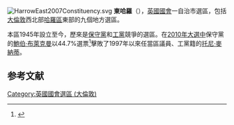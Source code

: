 [[File:HarrowEast2007Constituency.svg|right]]
'''東哈羅'''（{{lang-en|Harrow East}}），[[英國|英國]][[英國國會|國會]]一自治市選區，包括[[大倫敦|大倫敦]]西北部[[哈羅區|哈羅區]]東部的九個地方選區。

本區1945年設立至今，歷來是[[保守黨_(英國)|保守黨]]和[[工黨_(英國)|工黨]]競爭的選區。在[[2010年英國大選|2010年大選中]]保守黨的[[鮑伯·布萊克曼|鮑伯·布萊克曼]]以44.7%選票<ref name="">{{cite news|publisher=[[英國廣播公司|英國廣播公司]]
|date=2010年5月7日
|title=Election 2010/Constituency/Harrow East
|url=http://news.bbc.co.uk/1/shared/election2010/results/constituency/c04.stm
}}</ref>擊敗了1997年以來任當區議員、工黨籍的[[托尼·麥納蒂|托尼·麥納蒂]]。
==参考文献==
{{refs}}
{{UK-geo-stub}}
{{DEFAULTSORT:Harrow East (UK Parliament constituency)}}
{{英國國會選區 (倫敦)}}
[[Category:英國國會選區_(大倫敦)|Category:英國國會選區 (大倫敦)]]